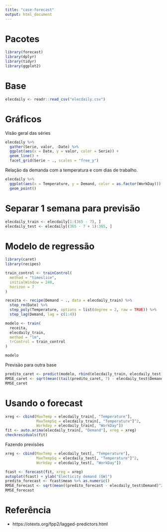 ```yaml
---
title: "case-forecast"
output: html_document
---
```


# Pacotes

```r
library(forecast)
library(dplyr)
library(tidyr)
library(ggplot2)
```

# Base

```r
elecdaily <- readr::read_csv("elecdaily.csv")
```

# Gráficos

Visão geral das séries

```r
elecdaily %>%
  gather(Serie, valor, -Date) %>%
  ggplot(aes(x = Date, y = valor, color = Serie)) + 
  geom_line() + 
  facet_grid(Serie ~ ., scales = "free_y")
```

Relação da demanda com a temperatura e com dias de trabalho.

```r
elecdaily %>%
  ggplot(aes(x = Temperature, y = Demand, color = as.factor(WorkDay))) + 
  geom_point()
```

# Separar 1 semana para previsão

```r
elecdaily_train <- elecdaily[1:(365 - 7), ]
elecdaily_test <- elecdaily[(365 - 7 + 1):365, ]
```

# Modelo de regressão

```r
library(caret)
library(recipes)

train_control <- trainControl(
  method = "timeslice", 
  initialWindow = 240, 
  horizon = 7
)

receita <- recipe(Demand ~ ., data = elecdaily_train) %>%
  step_rm(Date) %>%
  step_poly(Temperature, options = list(degree = 2, raw = TRUE)) %>%
  step_lag(Demand, lag = c(1:4))

modelo <- train(
  receita, 
  elecdaily_train,
  method = "lm",
  trControl = train_control
)

modelo
```

Previsão para outra base

```r
predito_caret <- predict(modelo, rbind(elecdaily_train, elecdaily_test))
RMSE_caret <- sqrt(mean((tail(predito_caret, 7) - elecdaily_test$Demand)^2))
RMSE_caret
```

# Usando o forecast

```r
xreg <- cbind(MaxTemp = elecdaily_train[, "Temperature"],
              MaxTempSq = elecdaily_train[, "Temperature"]^2,
              Workday = elecdaily_train[, "WorkDay"])
fit <- auto.arima(elecdaily_train[, "Demand"], xreg = xreg)
checkresiduals(fit)
```

Fazendo previsões

```r
xreg <- cbind(MaxTemp = elecdaily_test[, "Temperature"],
              MaxTempSq = elecdaily_test[, "Temperature"]^2,
              Workday = elecdaily_test[, "WorkDay"])

fcast <- forecast(fit, xreg = xreg)
autoplot(fcast) + ylab("Electicity demand (GW)")
predito_forecast <- fcast$mean %>% as.numeric()
RMSE_forecast <- sqrt(mean((predito_forecast - elecdaily_test$Demand)^2))
RMSE_forecast
```


# Referência

- https://otexts.org/fpp2/lagged-predictors.html